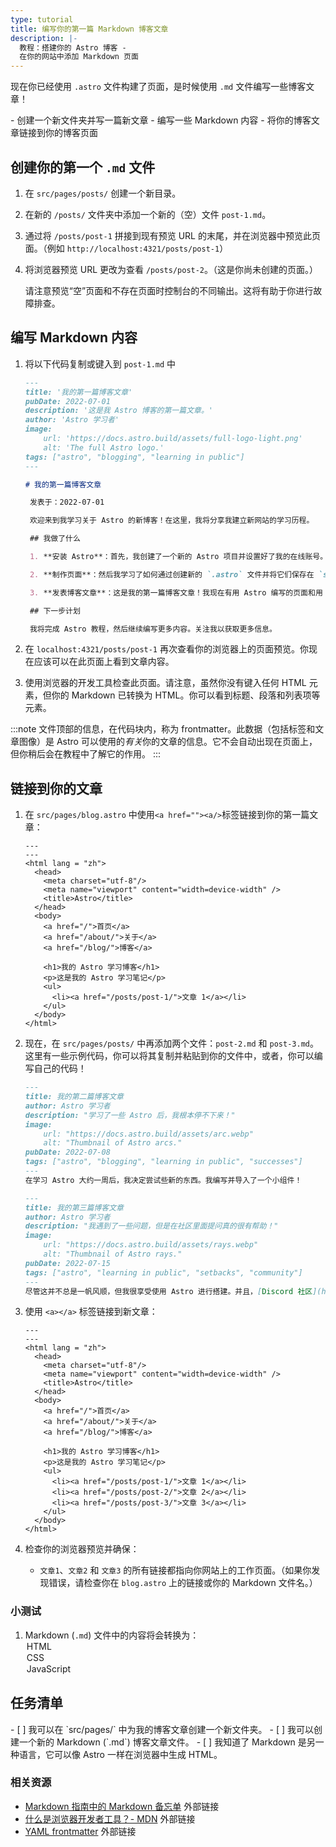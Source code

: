 ```yaml
---
type: tutorial
title: 编写你的第一篇 Markdown 博客文章
description: |-
  教程：搭建你的 Astro 博客 -
  在你的网站中添加 Markdown 页面
---
```


现在你已经使用 `.astro` 文件构建了页面，是时候使用 `.md` 文件编写一些博客文章！

<PreCheck>
  - 创建一个新文件夹并写一篇新文章
  - 编写一些 Markdown 内容
  - 将你的博客文章链接到你的博客页面
</PreCheck>

## 创建你的第一个 `.md` 文件

1. 在 `src/pages/posts/` 创建一个新目录。

2. 在新的 `/posts/` 文件夹中添加一个新的（空）文件 `post-1.md`。

3. 通过将 `/posts/post-1` 拼接到现有预览 URL 的末尾，并在浏览器中预览此页面。（例如 `http://localhost:4321/posts/post-1`）

4. 将浏览器预览 URL 更改为查看 `/posts/post-2`。（这是你尚未创建的页面。）

    请注意预览“空”页面和不存在页面时控制台的不同输出。这将有助于你进行故障排查。   

## 编写 Markdown 内容

1. 将以下代码复制或键入到 `post-1.md` 中

    ```markdown title="src/pages/posts/post-1.md"
    ---
    title: '我的第一篇博客文章'
    pubDate: 2022-07-01
    description: '这是我 Astro 博客的第一篇文章。'
    author: 'Astro 学习者'
    image:
        url: 'https://docs.astro.build/assets/full-logo-light.png'
        alt: 'The full Astro logo.'
    tags: ["astro", "blogging", "learning in public"]
    ---
    
    # 我的第一篇博客文章

     发表于：2022-07-01

     欢迎来到我学习关于 Astro 的新博客！在这里，我将分享我建立新网站的学习历程。

     ## 我做了什么

     1. **安装 Astro**：首先，我创建了一个新的 Astro 项目并设置好了我的在线账号。

     2. **制作页面**：然后我学习了如何通过创建新的 `.astro` 文件并将它们保存在 `src/pages/` 文件夹里来制作页面。

     3. **发表博客文章**：这是我的第一篇博客文章！我现在有用 Astro 编写的页面和用 Markdown 写的文章了！

     ## 下一步计划

     我将完成 Astro 教程，然后继续编写更多内容。关注我以获取更多信息。
     ```

2. 在 `localhost:4321/posts/post-1` 再次查看你的浏览器上的页面预览。你现在应该可以在此页面上看到文章内容。

3. 使用浏览器的开发工具检查此页面。请注意，虽然你没有键入任何 HTML 元素，但你的 Markdown 已转换为 HTML。你可以看到标题、段落和列表项等元素。

:::note
文件顶部的信息，在代码块内，称为 frontmatter。此数据（包括标签和文章图像）是 Astro 可以使用的*有关*你的文章的信息。它不会自动出现在页面上，但你稍后会在教程中了解它的作用。
:::

## 链接到你的文章

1. 在 `src/pages/blog.astro` 中使用`<a href=""><a/>`标签链接到你的第一篇文章：
    ```astro title="src/pages/blog.astro" ins={16-18}
    ---
    ---
    <html lang = "zh">
      <head>
        <meta charset="utf-8"/>
        <meta name="viewport" content="width=device-width" />
        <title>Astro</title>
      </head>
      <body>
        <a href="/">首页</a>
        <a href="/about/">关于</a>
        <a href="/blog/">博客</a>

        <h1>我的 Astro 学习博客</h1>
        <p>这是我的 Astro 学习笔记</p>
        <ul>
          <li><a href="/posts/post-1/">文章 1</a></li>
        </ul>
      </body>
    </html>
    ```

2. 现在，在 `src/pages/posts/` 中再添加两个文件：`post-2.md` 和 `post-3.md`。这里有一些示例代码，你可以将其复制并粘贴到你的文件中，或者，你可以编写自己的代码！

    ```md title="src/pages/posts/post-2.md"
    ---
    title: 我的第二篇博客文章
    author: Astro 学习者
    description: "学习了一些 Astro 后，我根本停不下来！"
    image: 
        url: "https://docs.astro.build/assets/arc.webp"
        alt: "Thumbnail of Astro arcs."
    pubDate: 2022-07-08
    tags: ["astro", "blogging", "learning in public", "successes"]
    ---
    在学习 Astro 大约一周后，我决定尝试些新的东西。我编写并导入了一个小组件！
    ```

    ```md title="src/pages/posts/post-3.md"
    ---
    title: 我的第三篇博客文章
    author: Astro 学习者
    description: "我遇到了一些问题，但是在社区里面提问真的很有帮助！"
    image: 
        url: "https://docs.astro.build/assets/rays.webp"
        alt: "Thumbnail of Astro rays."
    pubDate: 2022-07-15
    tags: ["astro", "learning in public", "setbacks", "community"]
    ---
    尽管这并不总是一帆风顺，但我很享受使用 Astro 进行搭建。并且，[Discord 社区](https://astro.build/chat)真的很友好而且乐于助人！
    ```

3. 使用 `<a></a>` 标签链接到新文章：

    ```astro title="src/pages/blog.astro" ins={18-19}
    ---
    ---
    <html lang = "zh">
      <head>
        <meta charset="utf-8"/>
        <meta name="viewport" content="width=device-width" />
        <title>Astro</title>
      </head>
      <body>
        <a href="/">首页</a>
        <a href="/about/">关于</a>
        <a href="/blog/">博客</a>

        <h1>我的 Astro 学习博客</h1>
        <p>这是我的 Astro 学习笔记</p>
        <ul>
          <li><a href="/posts/post-1/">文章 1</a></li>
          <li><a href="/posts/post-2/">文章 2</a></li>
          <li><a href="/posts/post-3/">文章 3</a></li>
        </ul>
      </body>
    </html>
    ```

4. 检查你的浏览器预览并确保：

     - `文章1`、`文章2` 和 `文章3` 的所有链接都指向你网站上的工作页面。（如果你发现错误，请检查你在 `blog.astro` 上的链接或你的 Markdown 文件名。）

<Box icon="question-mark">

### 小测试

1. Markdown (`.md`) 文件中的内容将会转换为：
    <MultipleChoice>
        <Option isCorrect>HTML</Option>
        <Option>CSS</Option>
        <Option>JavaScript</Option>
    </MultipleChoice>
</Box>

<Box icon="check-list">

## 任务清单

<Checklist>
- [ ] 我可以在 `src/pages/` 中为我的博客文章创建一个新文件夹。
- [ ] 我可以创建一个新的 Markdown (`.md`) 博客文章文件。
- [ ] 我知道了 Markdown 是另一种语言，它可以像 Astro 一样在浏览器中生成 HTML。
</Checklist>
</Box>

### 相关资源

- [Markdown 指南中的 Markdown 备忘单](https://www.markdownguide.org/cheat-sheet/) <Badge>外部链接</Badge>
- [什么是浏览器开发者工具？- MDN](https://developer.mozilla.org/zh-CN/docs/Learn/Common_questions/What_are_browser_developer_tools) <Badge>外部链接</Badge>
- [YAML frontmatter](https://assemble.io/docs/YAML-front-matter.html) <Badge>外部链接</Badge>
